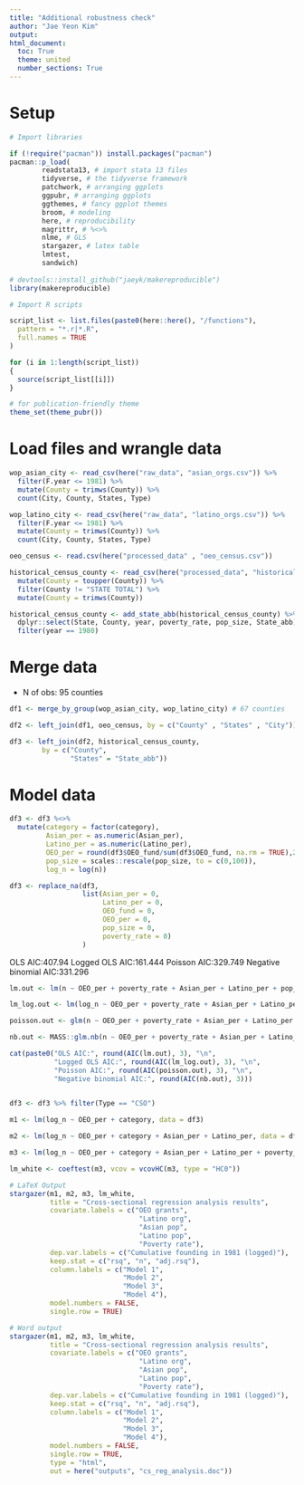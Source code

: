```yaml
---
title: "Additional robustness check"
author: "Jae Yeon Kim"
output:
html_document:
  toc: True
  theme: united
  number_sections: True
---
```


# Setup 

```r

# Import libraries 

if (!require("pacman")) install.packages("pacman")
pacman::p_load(
        readstata13, # import stata 13 files 
        tidyverse, # the tidyverse framework
        patchwork, # arranging ggplots 
        ggpubr, # arranging ggplots 
        ggthemes, # fancy ggplot themes
        broom, # modeling
        here, # reproducibility 
        magrittr, # %<>%
        nlme, # GLS
        stargazer, # latex table 
        lmtest,
        sandwich)
  
# devtools::install_github("jaeyk/makereproducible")
library(makereproducible)

# Import R scripts

script_list <- list.files(paste0(here::here(), "/functions"),
  pattern = "*.r|*.R",
  full.names = TRUE
)

for (i in 1:length(script_list))
{
  source(script_list[[i]])
}

# for publication-friendly theme
theme_set(theme_pubr())

```

# Load files and wrangle data 

```r

wop_asian_city <- read_csv(here("raw_data", "asian_orgs.csv")) %>%
  filter(F.year <= 1981) %>%
  mutate(County = trimws(County)) %>%
  count(City, County, States, Type) 

wop_latino_city <- read_csv(here("raw_data", "latino_orgs.csv")) %>%
  filter(F.year <= 1981) %>%
  mutate(County = trimws(County)) %>%
  count(City, County, States, Type) 

oeo_census <- read.csv(here("processed_data" , "oeo_census.csv"))

historical_census_county <- read_csv(here("processed_data", "historical_census_county.csv")) %>%
  mutate(County = toupper(County)) %>%
  filter(County != "STATE TOTAL") %>%
  mutate(County = trimws(County)) 

historical_census_county <- add_state_abb(historical_census_county) %>%
  dplyr::select(State, County, year, poverty_rate, pop_size, State_abb) %>%
  filter(year == 1980)

```

# Merge data

- N of obs: 95 counties 

```r

df1 <- merge_by_group(wop_asian_city, wop_latino_city) # 67 counties 

df2 <- left_join(df1, oeo_census, by = c("County" , "States" , "City"))

df3 <- left_join(df2, historical_census_county, 
        by = c("County",
               "States" = "State_abb"))

```

# Model data 

```r

df3 <- df3 %<>%
  mutate(category = factor(category),
         Asian_per = as.numeric(Asian_per),
         Latino_per = as.numeric(Latino_per),
         OEO_per = round(df3$OEO_fund/sum(df3$OEO_fund, na.rm = TRUE),2)*100,
         pop_size = scales::rescale(pop_size, to = c(0,100)),
         log_n = log(n))

```

```r

df3 <- replace_na(df3, 
                  list(Asian_per = 0, 
                       Latino_per = 0, 
                       OEO_fund = 0, 
                       OEO_per = 0, 
                       pop_size = 0, 
                       poverty_rate = 0)
                  )

```

OLS AIC:407.94
Logged OLS AIC:161.444
Poisson AIC:329.749
Negative binomial AIC:331.296

```r
lm.out <- lm(n ~ OEO_per + poverty_rate + Asian_per + Latino_per + pop_size + Type + category, data = df3)

lm_log.out <- lm(log_n ~ OEO_per + poverty_rate + Asian_per + Latino_per + pop_size + Type + category, data = df3)

poisson.out <- glm(n ~ OEO_per + poverty_rate + Asian_per + Latino_per + pop_size + Type + category, data = df3, family = "poisson")

nb.out <- MASS::glm.nb(n ~ OEO_per + poverty_rate + Asian_per + Latino_per + pop_size + Type + category, data = df3)

```

```r
cat(paste0("OLS AIC:", round(AIC(lm.out), 3), "\n",   
           "Logged OLS AIC:", round(AIC(lm_log.out), 3), "\n",
           "Poisson AIC:", round(AIC(poisson.out), 3), "\n",
           "Negative binomial AIC:", round(AIC(nb.out), 3)))
      
```

```r

df3 <- df3 %>% filter(Type == "CSO")

m1 <- lm(log_n ~ OEO_per + category, data = df3)

m2 <- lm(log_n ~ OEO_per + category + Asian_per + Latino_per, data = df3)

m3 <- lm(log_n ~ OEO_per + category + Asian_per + Latino_per + poverty_rate, data = df3)

lm_white <- coeftest(m3, vcov = vcovHC(m3, type = "HC0"))

# LaTeX Output 
stargazer(m1, m2, m3, lm_white,
          title = "Cross-sectional regression analysis results",
          covariate.labels = c("OEO grants",
                                "Latino org",
                                "Asian pop",
                                "Latino pop",
                                "Poverty rate"),
          dep.var.labels = c("Cumulative founding in 1981 (logged)"),
          keep.stat = c("rsq", "n", "adj.rsq"),
          column.labels = c("Model 1",
                            "Model 2",
                            "Model 3",
                            "Model 4"),
          model.numbers = FALSE, 
          single.row = TRUE)

# Word output 
stargazer(m1, m2, m3, lm_white,
          title = "Cross-sectional regression analysis results",
          covariate.labels = c("OEO grants",
                                "Latino org",
                                "Asian pop",
                                "Latino pop",
                                "Poverty rate"),
          dep.var.labels = c("Cumulative founding in 1981 (logged)"),
          keep.stat = c("rsq", "n", "adj.rsq"),
          column.labels = c("Model 1",
                            "Model 2",
                            "Model 3",
                            "Model 4"),
          model.numbers = FALSE, 
          single.row = TRUE,
          type = "html",
          out = here("outputs", "cs_reg_analysis.doc"))
```

